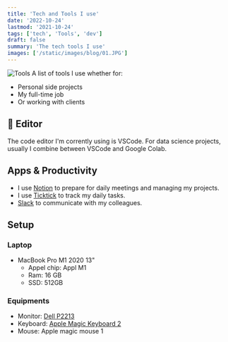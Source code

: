 ```yaml
---
title: 'Tech and Tools I use'
date: '2022-10-24'
lastmod: '2021-10-24'
tags: ['tech', 'Tools', 'dev']
draft: false
summary: 'The tech tools I use'
images: ['/static/images/blog/01.JPG']
---
```


![Tools](/static/images/blog/01.jpg)
A list of tools I use whether for:

- Personal side projects
- My full-time job
- Or working with clients

## 🔨 Editor

The code editor I'm corrently using is VSCode. For data science projects, usually I combine between VSCode and Google Colab. 

## Apps & Productivity

- I use [Notion](https://www.notion.so/) to prepare for daily meetings and managing my projects.
- I use [Ticktick](https://ticktick.com/?language=en_US) to track my daily tasks.
- [Slack](https://slack.com/) to communicate with my colleagues.

## Setup 

### Laptop

- MacBook Pro M1 2020 13"
    - Appel chip: Appl M1
    - Ram: 16 GB
    - SSD: 512GB

### Equipments
- Monitor: [Dell P2213](https://urlzs.com/JB7E2)
- Keyboard: [Apple Magic Keyboard 2](https://www.amazon.com/Apple-Wireless-Keyboard-Silver-MLA22LL/dp/B01NABDNPH)
- Mouse: Apple magic mouse 1